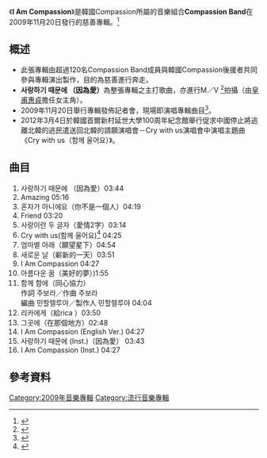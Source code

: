 {{Infobox Album
| Name        = '''I Am Compassion'''
| Type        = [[專輯|專輯]]
| Artist      = Compassion Band
| Cover       = Compassionband-1st.jpg
| Alt         = 
| Genre       = [[韓國流行音樂|韓國流行音樂]]
|  Released      = 2009年11月20日
|  Label         = LOEN Entertainment
|  Producer      = 
|  Length        = 01:02:49
| Reviews     = *Naver Music – {{Rating|10|10}} [http://music.naver.com/album/index.nhn?albumId=160862 link]
}}
{{Listen
	|filename =I am Compassion.ogg
	|title = 《'''I Am Compassion'''》
	|description= 《'''I Am Compassion'''》試聽
	}}

《'''I Am Compassion'''》是韓國Compassion所屬的音樂組合'''Compassion Band'''在2009年11月20日發行的慈善專輯。<ref>{{cite news |language = ko |url = http://music.daum.net/album/main?album_id=490070 |title = Compassion Band(DAUM 앨범) |publisher = DAUM |date = 2009-11-20 |access-date = 2012-02-05 |archive-url = https://web.archive.org/web/20190216171950/http://music.daum.net/album/main?album_id=490070 |archive-date = 2019-02-16 |dead-url = yes }}</ref>
== 概述 ==
*此張專輯由超過120名Compassion Band成員與韓國Compassion後援者共同參與專輯演出製作，目的為慈善進行奔走。
*'''사랑하기 때문에 （因為愛）'''為整張專輯之主打歌曲，亦進行M／V <ref>{{cite news |language = ko |url = http://www.youtube.com/watch?v=67WgaroW_98 |title = CompassionKorea, 한국컴패션 사랑하기 때문에 뮤직비디오 |publisher = YOUTUBE |date = 2011-01-03 |accessdate = 2012-02-05 |archive-date = 2019-02-16 |archive-url = https://web.archive.org/web/20190216171950/https://www.youtube.com/watch?v=67WgaroW_98 |dead-url = no }}</ref>拍攝（由[[皇甫惠貞|皇甫惠貞]]擔任女主角）。
*2009年11月20日舉行專輯發佈記者會，現場即演唱專輯曲目<ref>{{cite news| language =ko| url =http://sstv.tvreport.co.kr/?page=news/flypage&cid=1&nid=69314| title =선행 전도사 '컴패션 밴드'의 자랑스러운 얼굴| publisher =SSTV| date =2009-11-20| access-date =2019-12-20| archive-url =https://web.archive.org/web/20160304131234/http://sstv.tvreport.co.kr/?page=news%2Fflypage&cid=1&nid=69314| archive-date =2016-03-04| dead-url =yes}}</ref>。
*2012年3月4日於韓國首爾新村延世大學100周年紀念館舉行促求中國停止將逃離北韓的逃民遣送回北韓的請願演唱會－Cry with us演唱會中演唱主題曲《Cry with us（함께 울어요）》。
==曲目==
#사랑하기 때문에 （因為愛）03:44
#Amazing 05:16
#혼자가 아니에요（你不是一個人）04:19
#Friend 03:20
#사랑이란 두 글자（愛情2字）03:14
#Cry with us(함께 울어요)<ref>{{Cite web |url=http://www.youtube.com/watch?v=g6Jx7a86eRI |title=Various Artist - Cry With Us MV <eng sub> |accessdate=2012-03-05 |archive-date=2015-07-12 |archive-url=https://web.archive.org/web/20150712073933/https://www.youtube.com/watch?v=g6Jx7a86eRI |dead-url=no }}</ref> 04:25
#엄마별 아래（願望星下）04:54
#새로운 날（嶄新的一天）03:51
#I Am Compassion 04:27
#아름다운 꿈（美好的夢）)1:55
#함께 함에（同心協力）<br/>作詞 주보라／作曲 주보라<br/>編曲 민할렐루야／製作人 민할렐루야 04:04
#리카에게（給rica ）03:50
#그곳에（在那個地方）02:48
#I Am Compassion (English Ver.) 04:27
#사랑하기 때문에 (Inst.)（因為愛） 03:43
#I Am Compassion (Inst.) 04:27

==參考資料==
{{reflist|2}}
[[Category:2009年音樂專輯|Category:2009年音樂專輯]]
[[Category:流行音樂專輯|Category:流行音樂專輯]]